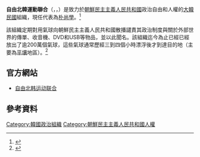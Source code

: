 {{NoteTA
|G1=Korea
}}
'''自由北韓運動聯合'''（{{朝|諺=자유북한 운동연합|漢=自由北韓運動聯合}}，{{lang-en|Fighters for a Free North Korea}}，{{lang|en|FFNK}}）是致力於[[朝鮮民主主義人民共和國|朝鮮民主主義人民共和國]]政治自由和人權的[[大韓民國|大韓民國]]組織，現任代表為[[朴尚學|朴尚學]]。<ref>{{cite news|url=https://news.joins.com/article/16897306|title=자유북한운동연합 박상학 대표 "대북전단은 진실의 편지"|date=2015-01-09|work=중앙일보|author=정원엽|language=ko|archive-url=https://web.archive.org/web/20160307081853/https://news.joins.com/article/16897306|archive-date=2016-03-07|deadurl=no}}</ref>

該組織定期對用氣球向朝鮮民主主義人民共和國散播譴責其政治制度與關於外部世界的傳單、收音機、DVD和USB等物品，並以此聞名。該組織迄今為止已經已經放出了逾200萬個氣球，這些氣球通常歷經三到四個小時漂浮後才到達目的地（主要為[[平壤|平壤]]地區）。<ref name=Macneill>{{cite news|last=Macneill|first=David|title=North Korean hitman foiled in plot to poison top dissident|url=http://www.independent.co.uk/news/world/asia/north-korean-hitman-foiled-in-plot-to-poison--top-dissident-2356113.html|work=[[獨立報|獨立報]]|accessdate=2013-07-07|location=[[英國|英國]][[倫敦|倫敦]]|date=2011-09-17}}</ref>

==官方網站==
*[https://web.archive.org/web/20130725111006/http://www.ffnk.net/ 自由北韩运动联合]

==參考資料==
{{reflist}}

[[Category:韓國政治組織|Category:韓國政治組織]]
[[Category:朝鮮民主主義人民共和國人權|Category:朝鮮民主主義人民共和國人權]]